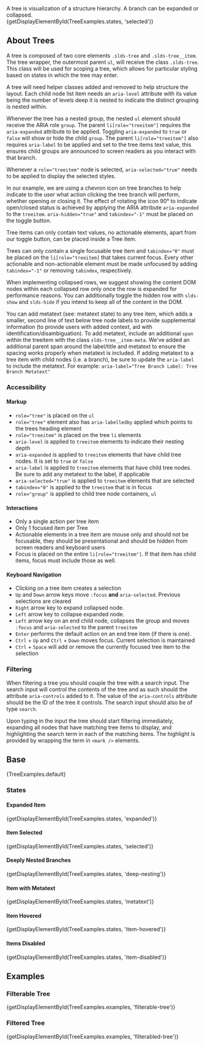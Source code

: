 
<div className="doc lead">
  A tree is visualization of a structure hierarchy. A branch can be expanded or collapsed.
</div>

<CodeView exampleOnly>
  {getDisplayElementById(TreeExamples.states, 'selected')}
</CodeView>

## About Trees

A tree is composed of two core elements `.slds-tree` and `.slds-tree__item`. The tree wrapper, the outermost parent `ul`, will receive the class `.slds-tree`. This class will be used for scoping a tree, which allows for particular styling based on states in which the tree may enter.

A tree will need helper classes added and removed to help structure the layout. Each child node list item needs an `aria-level` attribute with its value being the number of levels deep it is nested to indicate the distinct grouping is nested within.

Whenever the tree has a nested group, the nested `ul` element should receive the ARIA role `group`. The parent `li[role="treeitem"]` requires the `aria-expanded` attribute to be applied. Toggling `aria-expanded` to `true` or `false` will show or hide the child `group`. The parent `li[role="treeitem"]` also requires `aria-label` to be applied and set to the tree items text value, this ensures child groups are announced to screen readers as you interact with that branch.

Whenever a `role="treeitem"` node is selected, `aria-selected="true"` needs to be applied to display the selected styles.

In our example, we are using a chevron icon on tree branches to help indicate to the user what action clicking the tree branch will perform, whether opening or closing it. The effect of rotating the icon 90° to indicate open/closed status is achieved by applying the ARIA attribute `aria-expanded` to the `treeitem`. `aria-hidden="true"` and `tabindex="-1"` must be placed on the toggle button.

Tree items can only contain text values, no actionable elements, apart from our toggle button, can be placed inside a Tree item.

Trees can only contain a single focusable tree item and `tabindex="0"` must be placed on the `li[role="treeitem]` that takes current focus. Every other actionable and non-actionable element must be made unfocused by adding `tabindex="-1"` or removing `tabindex`, respectively.

When implementing collapsed rows, we suggest showing the content DOM nodes within each collapsed row only once the row is expanded for performance reasons. You can additionally toggle the hidden row with `slds-show` and `slds-hide` if you intend to keep all of the content in the DOM.

You can add metatext (see: metatext state) to any tree item, which adds a smaller, second line of text below tree node labels to provide supplemental information (to provide users with added context, aid with identification/disambiguation). To add metatext, include an additional `span` within the treeitem with the class `slds-tree__item-meta`. We've added an additional parent span around the label/title and metatext to ensure the spacing works properly when metatext is included. If adding metatext to a tree item with child nodes (i.e. a branch), be sure to update the `aria-label` to include the metatext. For example: `aria-label="Tree Branch Label: Tree Branch Metatext"`

### Accessibility

#### Markup

- `role="tree"` is placed on the `ul`
- `role="tree"` element also has `aria-labelledby` applied which points to the trees heading element
- `role="treeitem"` is placed on the tree `li` elements
- `aria-level` is applied to `treeitem` elements to indicate their nesting depth
- `aria-expanded` is applied to `treeitem` elements that have child tree nodes. It is set to `true` or `false`
- `aria-label` is applied to `treeitem` elements that have child tree nodes. Be sure to add any metatext to the label, if applicable
- `aria-selected="true"` is applied to `treeitem` elements that are selected
- `tabindex="0"` is applied to the `treeitem` that is in focus
- `role="group"` is applied to child tree node containers, `ul`

#### Interactions

- Only a single action per tree item
- Only 1 focused item per Tree
- Actionable elements in a tree item are mouse only and should not be focusable, they should be presentational and should be hidden from screen readers and keyboard users
- Focus is placed on the entire `li[role="treeitem"]`. If that item has child items, focus must include those as well.

#### Keyboard Navigation

- Clicking on a tree item creates a selection
- `Up` and `Down` arrow keys move `:focus` **and** `aria-selected`. Previous selections are cleared
- `Right` arrow key to expand collapsed node.
- `Left` arrow key to collapse expanded node.
- `Left` arrow key on an end child node, collapses the group and moves `:focus` and `aria-selected` to the parent `treeitem`
- `Enter` performs the default action on an end tree item (if there is one).
- `Ctrl` + `Up` and `Ctrl` + `Down` moves focus. Current selection is maintained
- `Ctrl` + `Space` will add or remove the currently focused tree item to the selection

### Filtering

When filtering a tree you should couple the tree with a search input. The search input will control the contents of the tree and as such should the attribute `aria-controls` added to it. The value of the `aria-controls` attribute should be the ID of the tree it controls. The search input should also be of type `search`.

Upon typing in the input the tree should start filtering immediately, expanding all nodes that have matching tree items to display, and highlighting the search term in each of the matching items. The highlight is provided by wrapping the term in `<mark />` elements.

## Base

<CodeView>
  {TreeExamples.default}
</CodeView>

### States

#### Expanded Item

<CodeView>
  {getDisplayElementById(TreeExamples.states, 'expanded')}
</CodeView>

#### Item Selected

<CodeView>
  {getDisplayElementById(TreeExamples.states, 'selected')}
</CodeView>

#### Deeply Nested Branches

<CodeView>
  {getDisplayElementById(TreeExamples.states, 'deep-nesting')}
</CodeView>

#### Item with Metatext

<CodeView>
  {getDisplayElementById(TreeExamples.states, 'metatext')}
</CodeView>

#### Item Hovered

<CodeView>
  {getDisplayElementById(TreeExamples.states, 'item-hovered')}
</CodeView>

#### Items Disabled

<CodeView>
  {getDisplayElementById(TreeExamples.states, 'item-disabled')}
</CodeView>

## Examples

### Filterable Tree

<CodeView>
  {getDisplayElementById(TreeExamples.examples, 'filterable-tree')}
</CodeView>

### Filtered Tree

<CodeView>
  {getDisplayElementById(TreeExamples.examples, 'filterabled-tree')}
</CodeView>

